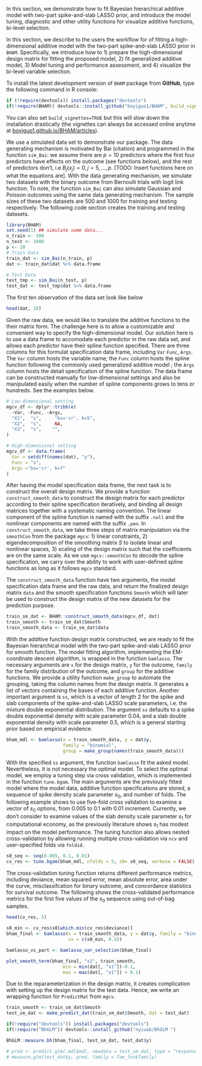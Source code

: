 \section{Features}

In this section, we demonstrate how to fit Bayesian hierarchical additive model with two-part spike-and-slab LASSO prior, and introduce the model tuning, diagnostic and other utility functions for visualize additive functions, bi-level selection.

In this section, we describe to the users the workflow for of fitting a high-dimensional additive model with the two-part spike-and-slab LASSO prior  in `BHAM`. Specifically, we introduce how to 1) prepare the high-dimensional design matrix for fitting the proposed model, 2) fit generalized additive model, 3) Model tuning and performance assessment, and 4) visualize the bi-level variable selection.


\subsection{Installation}
To install the latest development version of `BHAM` package from **GitHub**, type the following command in R console:

```r
if (!require(devtools)) install.packages("devtools")
if(!require(BHAM)) devtools::install_github("boyiguo1/BHAM", build_vignettes = FALSE)
```

You can also set `build_vignettes=TRUE` but this will slow down the installation drastically (the vignettes can always be accessed online anytime at [boyiguo1.github.io/BHAM/articles](https://boyiguo1.github.io/BHAM/articles)).

\subsection{Preliminaries}
We use a simulated data set to demonstrate our package. The data generating mechanism is motivated by Bai (citation) and programmed in the function `sim_Bai`: we assume there are $p=10$ predictors where the first four predictors have effects on the outcome (see functions below), and the rest of predictors don't, i.e $B_j(x_j) = 0, j = 5, \dots, p$. [TODO: Insert functions here on what the equations are]. 
With the data generating mechanism, we simulate two datasets with the binary outcome from Bernoulli trials with logit link function. To note, the function `sim_Bai` can also simulate Gaussian and Poisson outcomes using the same data generating mechanism. The sample sizes of these two datasets are 500 and 1000 for training and testing respectively. The following code section creates the training and testing datasets.
```r
library(BHAM)
set.seed(1) ## simulate some data... 
n_train <- 500
n_test <- 1000
p <- 10
# Train Data
train_dat <- sim_Bai(n_train, p)
dat <- train_dat$dat %>% data.frame

# Test Data
test_tmp <- sim_Bai(n_test, p)
test_dat <- test_tmp$dat %>% data.frame
```
The first ten observation of the data set look like below
```r
head(dat, 10)
```


\subsection{Set up Design Matrix of additive functions}
Given the raw data, we would like to translate the additive functions to the their matrix form. The challenge here is to allow a customizable and convenient way to specify the high-dimensional model. Our solution here is to use a data frame to accomodate each predictor in the raw data set, and allows each predictor have their spline function specified. There are three columns for this formulat specification data frame, including `Var` `Func`, `Args`. The `Var` column hosts the variable name; the `Func` column hosts the spline function following the commonly used generalized additive model \texttt{mgcv}; the `Args` column hosts the detail specification of the spline function. The data frame can be constructed manually for low-dimensional settings and also be manipulated easily when the number of spline components grows to tens or hundreds. See the examples below.

```r
# Low-dimensional setting
mgcv_df <- dplyr::tribble(
  ~Var, ~Func, ~Args,
  "X1",  "s",     "bs='cr', k=5",
  "X2",  "s",     NA,
  "X3",  "s",    "",
)

# High-dimensional setting
mgcv_df <- data.frame(
  Var = setdiff(names(dat), "y"),
  Func = "s",
  Args ="bs='cr', k=7"
)
```

After having the model specification data frame, the next task is to construct the overall design matrix. We provide a function `construct_smooth_data` to construct the design matrix for each predictor according to their spline specification iteratively, and binding all design matrices together with a systematic naming convention. The linear component of the spline function is named with the suffix `.null` and the nonlinear components are named with the suffix `.pen`. In `construct_smooth_data`, we take three steps of matrix manipulation via the `smoothCon` from the package `mgcv`: 1) linear constraints, 2) eigendecomposition of the smoothing matrix $S$ to isolate linear and nonlinear spaces, 3) scaling of the design matrix such that the coefficients are on the same scale. As we use `mgcv::smoothCon` to decode the spline specification, we carry over the ability to work with user-defined spline functions as long as it follows `mgcv` standard. 

The `construct_smooth_data` function have two arguments, the model specification data frame and the raw data, and return the finalized design matrix `data` and the smooth specification functions `Smooth` which will later be used to construct the design matrix of the new datasets for the prediction purpose.

```r
train_sm_dat <- BHAM::construct_smooth_data(mgcv_df, dat)
train_smooth <- train_sm_dat$Smooth
train_smooth_data <- train_sm_dat$data
```

\subsection{Fitting the Bayesian Hierarchical model}
With the additive function design matrix constructed, we are ready to fit the Bayesian hierarchical model with the two-part spike-and-slab LASSO prior for smooth function. The model fitting algorithm, implementing the EM-coordinate descent algorithm, is wrapped in the function `bamlasso`. The necessary arguments are `x` for the design matrix, `y` for the outcome, `family` for the family distribution of the outcome, and `group` for the additive functions. We provide a utility function `make_group` to automate the grouping, taking the column names from the design matrix. It generates a list of vectors containing the bases of each additive function. Another important argument is `ss`, which is a vector of length 2 for the spike and slab components of the spike-and-slab LASSO scale parameters, i.e. the mixture double exponential distribution. The argument `ss` defaults to a spike double exponential density with scale parameter 0.04, and a slab double exponential density with scale parameter 0.5, which is a general starting prior based on empirical evidence.

```r
bham_mdl <- bamlasso(x = train_smooth_data, y = dat$y,
                     family = "binomial",
                     group = make_group(names(train_smooth_data)))
```
\subsubsection{Tuning via Cross-validation}
With the specified `ss` argument, the function `bamlasso` fit the asked model. Nevertheless, it is not necessary the optimal model. To select the optimal model, we employ a tuning step via cross validation, which is implemented in the function `tune.bgam`. The main arguments are the previously fitted model where the model data, additive function specifications are stored, a sequence of spike density scale parameter $s_0$, and number of folds. The following example shows to use five-fold cross validation to examine a vector of $s_0$ options, from 0.005 to 0.1 with 0.01 increment. Currently, we don't consider to examine values of the slab density scale parameter $s_1$ for computational economy, as the previously literature shows $s_1$ has modest impact on the model performance. The tuning function also allows nested cross-validation by allowing running multiple cross-validation via `ncv` and user-specified folds via `foldid`. 

```r
s0_seq <- seq(0.005, 0.1, 0.01)
cv_res <- tune.bgam(bham_mdl, nfolds = 5, s0= s0_seq, verbose = FALSE)
```
The cross-validation tuning function returns different performance metrics, including deviance, mean squared error, mean absolute error, area under the curve, misclassifcation for binary outcome, and concordance statistics for survival outcome. The following shows the cross-validated performance metrics for the first five values of the $s_0$ sequence using out-of-bag samples.
```r
head(cv_res, 5)
```


\subsubsection{Fit the Optimal Model}
```r
s0_min <- cv_res$s0[which.min(cv_res$deviance)]
bham_final <- bamlasso(x = train_smooth_data, y = dat$y, family = "binomial", group = make_group(names(train_smooth_data)),
                       ss = c(s0_min, 0.5))
```

\subsection{Model Summary}
\subsubsection{Variable Selecrtion}
```r
bamlasso_vs_part <- bamlasso_var_selection(bham_final)
```

\subsubsection{Curve Plotting}
```r
plot_smooth_term(bham_final, "x1", train_smooth,
                     min = min(dat[, "x1"])-0.1,
                     max = max(dat[, "x1"]) + 0.1)
```

\subsection{Prediction}

Due to the reparameterization in the design matrix, it creates complication with setting up the design matrix for the test data. Hence, we write an wrapping function for `PredictMat` from `mgcv`.

```r
train_smooth <- train_sm_dat$Smooth
test_sm_dat <- make_predict_dat(train_sm_dat$Smooth, dat = test_dat)
```


```r
if(!require("devtools")) install.packages("devtools")
if(!require("BhGLM")) devtools::install_github("nyiuab/BhGLM ")

BhGLM::measure.bh(bham_final, test_sm_dat, test_dat$y)

# pred <- predict.glm(.mdl$mdl, newdata = test_sm_dat, type = "response")
# measure.glm(test_dat$y, pred, family = fam_fun$family) 
```

\subsection{Other Functions}
